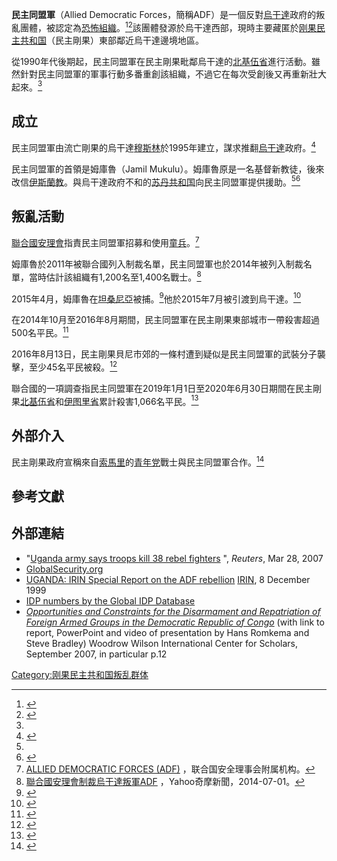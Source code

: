 {{Infobox war faction
|name=民主同盟軍
|native_name=
|native_name_lang=
|war=
|image=[[File:Flag_of_the_Allied_Democratic_Forces.svg|220px]]
|caption=民主同盟軍的旗幟
|active=1995年<ref name="insights"/>－至今
|ideology= 伊斯兰极端主义<br>[[伊斯兰原教旨主义|伊斯兰原教旨主义]]<br>[[伊斯兰法西斯主义|伊斯兰法西斯主义]]<br>[[法西斯主义|教权法西斯主义]]
|leaders=Jamil Mukulu（2015年被捕）
|clans=
|headquarters=
|area=
|strength=
|partof=
|previous=
|next=
|allies=剛果人民軍<ref name=CRG>{{cite web|url=http://congoresearchgroup.org/the-beni-killings-our-findings/|title=THE BENI KILLINGS: OUR FINDINGS|publisher=Congo Research Group|access-date=2021-01-03|archive-date=2017-11-16|archive-url=https://web.archive.org/web/20171116082800/http://congoresearchgroup.org/the-beni-killings-our-findings/|dead-url=no}}</ref><br />{{flagicon image|ShababFlag.svg|size=23px}} [[青年党_(索马里)|索马里青年党]]<br />{{flagicon image|Flag of Lord's Resistance Army.svg}} [[圣主抵抗军|圣主抵抗军]]<ref name=koT>{{cite web|url=https://d2071andvip0wj.cloudfront.net/b093-eastern-congo-the-adf-nalu-s-lost-rebellion_0.pdf|title=ADF-NALU's Lost Rebellion|date=2012-12-19|accessdate=2014-10-18|archive-date=2016-09-21|archive-url=https://web.archive.org/web/20160921053344/https://d2071andvip0wj.cloudfront.net/b093-eastern-congo-the-adf-nalu-s-lost-rebellion_0.pdf|dead-url=no}}</ref>
|opponents={{flag|Uganda}}<br/>{{flag|Democratic Republic of Congo}}
|battles=
|url=
}}
'''民主同盟軍'''（Allied Democratic Forces，簡稱ADF）是一個反對[[烏干達|烏干達]]政府的叛亂團體，被認定為[[恐怖組織|恐怖組織]]。<ref name="auto">{{cite web | author=Jasmine Opperman | url=http://www.trackingterrorism.org/article/ugandas-rising-threat-allied-democratic-forces-adf | title=Ugandas rising threat adf | publisher=Trackingterrorism.org | accessdate=2014-10-20 | archive-date=2016-08-20 | archive-url=https://web.archive.org/web/20160820153228/http://www.trackingterrorism.org/article/ugandas-rising-threat-allied-democratic-forces-adf | dead-url=no }}</ref><ref>{{cite web|url=http://www.globalsecurity.org/military/world/para/adf.htm|title=Allied Democratic Forces|author=John Pike|publisher=|accessdate=2015-11-14|archive-date=2015-11-17|archive-url=https://web.archive.org/web/20151117014341/http://www.globalsecurity.org/military/world/para/adf.htm|dead-url=no}}</ref>該團體發源於烏干達西部，現時主要藏匿於[[刚果民主共和国|刚果民主共和国]]（民主剛果）東部鄰近烏干達邊境地區。

從1990年代後期起，民主同盟軍在民主剛果毗鄰烏干達的[[北基伍省|北基伍省]]進行活動。雖然針對民主同盟軍的軍事行動多番重創該組織，不過它在每次受創後又再重新壯大起來。<ref name="insights"/>

==成立==
民主同盟軍由流亡剛果的烏干達[[穆斯林|穆斯林]]於1995年建立，謀求推翻[[烏干達|烏干達]]政府。<ref name="insights">{{cite web |url=https://www.washingtonpost.com/blogs/monkey-cage/wp/2015/02/19/new-insights-on-congos-islamist-rebels/ |script-title=en:New Insights on Congo’s Islamist Rebels |work=The Washington Post |date=2015-02-19 |accessdate=2016-08-15 |archive-date=2016-03-31 |archive-url=https://web.archive.org/web/20160331080719/https://www.washingtonpost.com/blogs/monkey-cage/wp/2015/02/19/new-insights-on-congos-islamist-rebels/ |dead-url=no }}</ref>

民主同盟軍的首領是姆庫魯（Jamil Mukulu）。姆庫魯原是一名基督新教徒，後來改信[[伊斯蘭教|伊斯蘭教]]。與烏干達政府不和的[[苏丹共和国|苏丹共和国]]向民主同盟軍提供援助。<ref name="auto"/><ref>{{cite web | author=John Pike | url=http://www.globalsecurity.org/military/world/para/adf.htm | title=Allied Democratic Forces | publisher=Globalsecurity.org | accessdate=2014-05-19 | archive-date=2015-11-17 | archive-url=https://web.archive.org/web/20151117014341/http://www.globalsecurity.org/military/world/para/adf.htm | dead-url=no }}</ref>

==叛亂活動==
[[聯合國安理會|聯合國安理會]]指責民主同盟軍招募和使用[[童兵|童兵]]。<ref name=un01>[https://www.un.org/securitycouncil/zh/sanctions/1533/materials/summaries/entity/allied-democratic-forces-%28adf%29 ALLIED DEMOCRATIC FORCES (ADF)] {{Wayback|url=https://www.un.org/securitycouncil/zh/sanctions/1533/materials/summaries/entity/allied-democratic-forces-%28adf%29 |date=20200330220435 }}，联合国安全理事会附属机构。</ref>

姆庫魯於2011年被聯合國列入制裁名單，民主同盟軍也於2014年被列入制裁名單，當時估計該組織有1,200名至1,400名戰士。<ref>[https://tw.news.yahoo.com/%E8%81%AF%E5%90%88%E5%9C%8B%E5%AE%89%E7%90%86%E6%9C%83%E5%88%B6%E8%A3%81%E7%83%8F%E5%B9%B2%E9%81%94%E5%8F%9B%E8%BB%8Dadf-034500424.html 聯合國安理會制裁烏干達叛軍ADF] {{Wayback|url=https://tw.news.yahoo.com/%E8%81%AF%E5%90%88%E5%9C%8B%E5%AE%89%E7%90%86%E6%9C%83%E5%88%B6%E8%A3%81%E7%83%8F%E5%B9%B2%E9%81%94%E5%8F%9B%E8%BB%8Dadf-034500424.html |date=20210616055435 }}，Yahoo奇摩新聞，2014-07-01。</ref>

2015年4月，姆庫魯在[[坦桑尼亞|坦桑尼亞]]被捕。<ref>{{cite web | url=http://news.yahoo.com/fugitive-ugandan-islamist-rebel-leader-held-report-144937719.html | title=Fugitive Ugandan Islamist rebel leader held: report | work=AFP | date=2015-04-30 | accessdate=2015-11-13 | archive-date=2016-03-05 | archive-url=https://web.archive.org/web/20160305143737/http://news.yahoo.com/fugitive-ugandan-islamist-rebel-leader-held-report-144937719.html | dead-url=no }}</ref>他於2015年7月被引渡到烏干達。<ref>{{cite web | url=http://news.yahoo.com/islamist-rebel-handed-over-uganda-tanzania-army-spokesman-084913485.html | title=Islamist rebel handed over to Uganda from Tanzania: army spokesman | work=Reuters | date=2015-07-12 | accessdate=2015-11-13 | archive-date=2016-03-05 | archive-url=https://web.archive.org/web/20160305135659/http://news.yahoo.com/islamist-rebel-handed-over-uganda-tanzania-army-spokesman-084913485.html | dead-url=no }}</ref>

在2014年10月至2016年8月期間，民主同盟軍在民主剛果東部城市{{Link-en|貝尼 (剛果)|Beni, Democratic Republic of the Congo|貝尼}}一帶殺害超過500名平民。<ref>{{Cite news|url=http://news.sina.com.tw/article/20160805/18165585.html|title=剛果與烏干達領袖同意攜手打擊叛軍|work=新浪新聞|date=2016-08-05|deadurl=yes|archiveurl=https://web.archive.org/web/20160806163337/http://news.sina.com.tw/article/20160805/18165585.html|archivedate=2016-08-06}}</ref>

2016年8月13日，民主剛果貝尼市郊的一條村遭到疑似是民主同盟軍的武裝分子襲擊，至少45名平民被殺。<ref>{{Cite news |url=http://news.xinhuanet.com/english/2016-08/14/c_135596569.htm |title=At least 45 killed in "terrorist massacre" in DR Congo |publisher=Xinhua |date=2016-08-14 |accessdate=2016-08-15 |archive-date=2016-08-14 |archive-url=https://web.archive.org/web/20160814150548/http://news.xinhuanet.com/english/2016-08/14/c_135596569.htm |dead-url=no }}</ref>

聯合國的一項調查指民主同盟軍在2019年1月1日至2020年6月30日期間在民主剛果[[北基伍省|北基伍省]]和[[伊图里省|伊图里省]]累計殺害1,066名平民。<ref name="un20200706">{{Cite news |url=https://news.un.org/zh/story/2020/07/1061421 |title=刚果（金）：“民主同盟军”武装团体杀害1000多名平民 或构成危害人类罪和战争罪 |work=聯合國新聞 |date=2020-07-06 |accessdate=2021-01-02 |archive-date=2020-12-05 |archive-url=https://web.archive.org/web/20201205235607/https://news.un.org/zh/story/2020/07/1061421 |dead-url=no }}</ref>

==外部介入==
民主剛果政府宣稱來自[[索馬里|索馬里]]的[[青年党_(索马里)|青年党]]戰士與民主同盟軍合作。<ref name="Yan 2013">{{cite news | last=Yang | first=Fang | title=DR Congo gov't denounces Al-Shabaab presence in North Kivu | url=http://news.xinhuanet.com/english/africa/2013-07/05/c_132516335.htm | accessdate=2013-07-15 | newspaper=Xinhua | date=2013-07-05 | archive-date=2013-08-18 | archive-url=https://web.archive.org/web/20130818102819/http://news.xinhuanet.com/english/africa/2013-07/05/c_132516335.htm | dead-url=no }}</ref>

==參考文獻==
{{Reflist|2}}

==外部連結==
*"[http://uk.reuters.com/article/homepageCrisis/idUKL28591738._CH_.242020070328 Uganda army says troops kill 38 rebel fighters] {{Webarchive|url=https://archive.today/20130201050512/http://uk.reuters.com/article/homepageCrisis/idUKL28591738._CH_.242020070328 |date=2013-02-01 }}", ''Reuters'', Mar 28, 2007
*[http://www.globalsecurity.org/military/world/para/adf.htm GlobalSecurity.org] {{Wayback|url=http://www.globalsecurity.org/military/world/para/adf.htm |date=20151117014341 }}
*[http://www.africa.upenn.edu/Hornet/irin-120899c.html UGANDA: IRIN Special Report on the ADF rebellion] {{Wayback|url=http://www.africa.upenn.edu/Hornet/irin-120899c.html |date=20160815024736 }} [[IRIN|IRIN]], 8 December 1999
*[http://www.db.idpproject.org/Sites/IdpProjectDb/idpSurvey.nsf/88b2ae80c19d8d9ec1256774005b584f/11c18b3692f9d984c12569260046f6f6?OpenDocument IDP numbers by the Global IDP Database]{{dead link|date=2018年1月 |bot=InternetArchiveBot |fix-attempted=yes }}
* [http://www.wilsoncenter.org/index.cfm?event_id=276321&fuseaction=events.event_summary '' Opportunities and Constraints for the Disarmament and Repatriation of Foreign Armed Groups in the Democratic Republic of Congo''] {{Wayback|url=http://www.wilsoncenter.org/index.cfm?event_id=276321&fuseaction=events.event_summary |date=20081105013439 }} (with link to report, PowerPoint and video of presentation by Hans Romkema and Steve Bradley) Woodrow Wilson International Center for Scholars, September 2007, in particular p.12

[[Category:刚果民主共和国叛乱群体|Category:刚果民主共和国叛乱群体]]